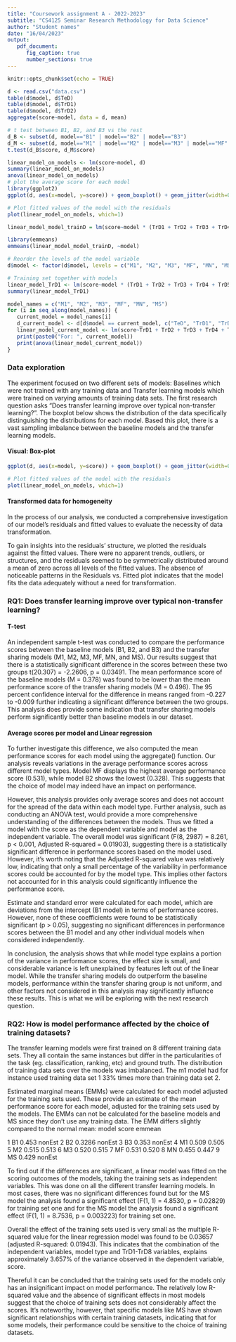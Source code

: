 ```yaml
---
title: "Coursework assignment A - 2022-2023"
subtitle: "CS4125 Seminar Research Methodology for Data Science"
author: "Student names"
date: "16/04/2023"
output:
   pdf_document:
      fig_caption: true
      number_sections: true 
---
```


```r
knitr::opts_chunk$set(echo = TRUE)
```

```r
d <- read.csv("data.csv")
table(d$model, d$TeD)
table(d$model, d$TrD1)
table(d$model, d$TrD2)
aggregate(score~model, data = d, mean)
```

```r
# t test between B1, B2, and B3 vs the rest
d_B <- subset(d, model=="B1" | model=="B2" | model=="B3")
d_M <- subset(d, model=="M1" | model=="M2" | model=="M3" | model=="MF" | model=="MN" | model=="MS")
t.test(d_B$score, d_M$score)

linear_model_on_models <- lm(score~model, d)
summary(linear_model_on_models)
anova(linear_model_on_models)
# plot the average score for each model
library(ggplot2)
ggplot(d, aes(x=model, y=score)) + geom_boxplot() + geom_jitter(width=0.2)

# Plot fitted values of the model with the residuals
plot(linear_model_on_models, which=1)

linear_model_model_trainD = lm(score~model * (TrD1 + TrD2 + TrD3 + TrD4 + TrD5 + TrD6 + TrD7 + TrD8), d)

library(emmeans)
emmeans(linear_model_model_trainD, ~model)

# Reorder the levels of the model variable
d$model <- factor(d$model, levels = c("M1", "M2", "M3", "MF", "MN", "MS"))

# Training set together with models
linear_model_TrD1 <- lm(score~model * (TrD1 + TrD2 + TrD3 + TrD4 + TrD5 + TrD6 + TrD7 + TrD8), d)
summary(linear_model_TrD1)

model_names = c("M1", "M2", "M3", "MF", "MN", "MS")
for (i in seq_along(model_names)) {
   current_model = model_names[i]
   d_current_model <- d[d$model == current_model, c("TeD", "TrD1", "TrD2", "TrD3", "TrD4", "TrD5", "TrD6", "TrD7", "TrD8", "score")]
   linear_model_current_model <- lm(score~TrD1 + TrD2 + TrD3 + TrD4 + TrD5 + TrD6 + TrD7 + TrD8, d_current_model)
   print(paste0("For: ", current_model))
   print(anova(linear_model_current_model))
}
```
### Data exploration
The experiment focused on two different sets of models: Baselines which were not trained with any training data and Transfer learning models which were trained on varying amounts of training data sets. The first research question asks “Does transfer learning improve over typical non-transfer learning?”. The boxplot below shows the distribution of the data specifically distinguishing the distributions for each model. Based this plot, there is a vast sampling imbalance between the baseline models and the transfer learning models. 

#### Visual: Box-plot
```r
ggplot(d, aes(x=model, y=score)) + geom_boxplot() + geom_jitter(width=0.2)

# Plot fitted values of the model with the residuals
plot(linear_model_on_models, which=1)
```

#### Transformed data for homogeneity
In the process of our analysis, we conducted a comprehensive investigation of our model's residuals and fitted values to evaluate the necessity of data transformation.

To gain insights into the residuals' structure, we plotted the residuals against the fitted values. There were no apparent trends, outliers, or structures, and the residuals seemed to be symmetrically distributed around a mean of zero across all levels of the fitted values.
The absence of noticeable patterns in the Residuals vs. Fitted plot indicates that the model fits the data adequately without a need for transformation. 


### RQ1: Does transfer learning improve over typical non-transfer learning?
#### T-test
An independent sample t-test was conducted to compare the performance scores between the baseline models (B1, B2, and B3) and the transfer sharing models (M1, M2, M3, MF, MN, and MS). Our results suggest that there is a statistically significant difference in the scores between these two groups t(20.307) = -2.2606, p = 0.03491. The mean performance score of the baseline models (M = 0.378) was found to be lower than the mean performance score of the transfer sharing models  (M = 0.496). The 95 percent confidence interval for the difference in means ranged from  -0.227 to -0.009 further indicating a significant difference between the two groups. This analysis does provide some indication that transfer sharing models perform significantly better than baseline models in our dataset. 

#### Average scores per model and Linear regression
To further investigate this difference, we also computed the mean performance scores for each model using the aggregate() function. Our analysis reveals variations in the average performance scores across different model types. Model MF displays the highest average performance score (0.531), while model B2 shows the lowest (0.328). This suggests that the choice of model may indeed have an impact on performance.

However, this analysis provides only average scores and does not account for the spread of the data within each model type. Further analysis, such as conducting an ANOVA test, would provide a more comprehensive understanding of the differences between the models. Thus we fitted a model with the score as the dependent variable and model as the independent variable. The overall model was significant (F(8, 2987) = 8.261, p < 0.001, Adjusted R-squared = 0.01903), suggesting there is a statistically significant difference in performance scores based on the model used. However, it's worth noting that the Adjusted R-squared value was relatively low, indicating that only a small percentage of the variability in performance scores could be accounted for by the model type. This implies other factors not accounted for in this analysis could significantly influence the performance score.

Estimate and standard error were calculated for each model, which are deviations from the intercept (B1 model) in terms of performance scores. However, none of these coefficients were found to be statistically significant (p > 0.05), suggesting no significant differences in performance scores between the B1 model and any other individual models when considered independently.

In conclusion, the analysis shows that while model type explains a portion of the variance in performance scores, the effect size is small, and considerable variance is left unexplained by features left out of the linear model. While the transfer sharing models do outperform the baseline models, performance within the transfer sharing group is not uniform, and other factors not considered in this analysis may significantly influence these results. This is what we will be exploring with the next research question.

### RQ2: How is model performance affected by the choice of training datasets?
The transfer learning models were first trained on 8 different training data sets. They all contain the same instances but differ in the particularities of the task (eg. classification, ranking, etc) and ground truth. The distribution of training data sets over the models was imbalanced. The m1 model had for instance used training data set 1 33% times more than training data set 2. 

Estimated marginal means (EMMs) were calculated for each model adjusted for the training sets used. These provide an estimate of the mean performance score for each model, adjusted for the training sets used by the models. The EMMs can not be calculated for the baseline models and MS since they don’t use any training data. The EMM differs slightly compared to the normal mean:
  		model     	score 		emmean

1    		B1 		0.453 		nonEst
2    		B2 		0.3286	 	nonEst
3    		B3 		0.353 		nonEst
4    		M1 		0.509  		0.505
5    		M2 		0.515  		0.513
6    		M3 		0.520  		0.515
7    		MF 		0.531   	0.520
8    		MN 		0.455  		0.447
9   		MS 		0.429 		nonEst


To find out if the differences are significant, a linear model was fitted on the scoring outcomes of the models, taking the training sets as independent variables. This was done on all the different transfer learning models. In most cases, there was no significant differences found but for the MS model the analysis found a significant effect  (F(1, 1) = 4.8530, p = 0.02829) for training set one and for the MS model the analysis found a significant effect (F(1, 1) = 8.7536, p = 0.003223) for training set one. 

Overall the effect of the training sets used is very small as the multiple R-squared value for the linear regression model was found to be 0.03657 (adjusted R-squared: 0.01943). This indicates that the combination of the independent variables, model type and TrD1-TrD8 variables, explains approximately 3.657% of the variance observed in the dependent variable, score.

Thereful it can be concluded that the training sets used for the models only has an insignificant impact on model performance. The relatively low R-squared value and the absence of significant effects in most models suggest that the choice of training sets does not considerably affect the scores. It's noteworthy, however, that specific models like MS have shown significant relationships with certain training datasets, indicating that for some models, their performance could be sensitive to the choice of training datasets.
